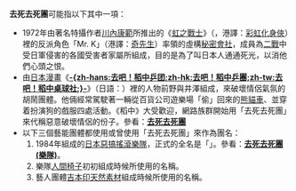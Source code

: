 {{Japanese|japanese=死ね死ね団|kana=しねしねだん|romaji=sinesinedan}}
'''去死去死團'''可能指以下其中一項：
* 1972年由著名特攝作者[[川內康範|川內康範]]所推出的《[[虹之戰士|虹之戰士]]》（{{lang-ja|愛の戦士レインボーマン}}，港譯：[[彩虹化身俠|彩虹化身俠]]）裡的反派角色「Mr. K」（港譯：[[奇先生|奇先生]]）率領的虛構[[秘密會社|秘密會社]]，成員為[[二戰|二戰]]中受日軍侵害的各國受害者家屬所組成，目的是為了叫日本人通通死光，以消他們心頭之恨。
* 由[[日本|日本]][[漫畫|漫畫]]《'''[[去吧！稻中乒團|-{zh-hans:去吧！稻中乒团;zh-hk:去吧！稻中乒團;zh-tw:去吧！稻中桌球社;}-]]'''》（日語：{{lang|ja|行け！稲中卓球部}}）裡的人物前野與井澤組成，來破壞情侶氣氛的胡鬧團體。他倆經常駕駛著一輛從百貨公司遊樂場「偷」回來的[[熊貓車|熊貓車]]、並穿着扮演狗的戲服四處活動。《稻中》大受歡迎，網路族群開始用「去死去死團」來代稱惡意破壞情侶的份子。參看：'''[[去死去死團|去死去死團]]'''
* 以下三個藝能團體都使用或曾使用「去死去死團」來作為團名：
*# 1984年組成的[[日本|日本]][[惡搞|惡搞]][[搖滾樂|搖滾]][[樂隊|樂隊]]，正式的全名是「{{lang|ja|大日本帝国初代新所沢愚連隊死ね死ね団}}」。參看：'''[[去死去死團_(樂隊)|去死去死團 (樂隊)]]'''。
*# 樂隊[[人間椅子|人間椅子]]初初組成時候所使用的名稱。
*# 藝人團體[[吉本印天然素材|吉本印天然素材]]組成時候所使用的名稱。

{{disambig|Cat=五字消歧义}}